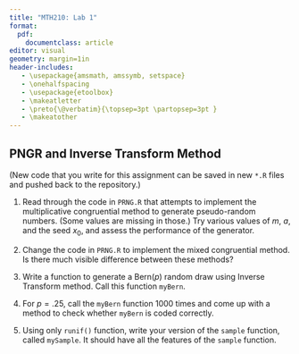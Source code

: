 ```yaml
---
title: "MTH210: Lab 1"
format: 
  pdf:
    documentclass: article
editor: visual
geometry: margin=1in
header-includes:
   - \usepackage{amsmath, amssymb, setspace}
   - \onehalfspacing
   - \usepackage{etoolbox} 
   - \makeatletter 
   - \preto{\@verbatim}{\topsep=3pt \partopsep=3pt } 
   - \makeatother
---
```


## PNGR and Inverse Transform Method

(New code that you write for this assignment can be saved in new `*.R` files and pushed back to the repository.)

1.  Read through the code in `PRNG.R` that attempts to implement the multiplicative congruential method to generate pseudo-random numbers. (Some values are missing in those.) Try various values of $m$, $a$, and the seed $x_0$, and assess the performance of the generator.\

2.  Change the code in `PRNG.R` to implement the mixed congruential method. Is there much visible difference between these methods?\

3.  Write a function to generate a Bern$(p)$ random draw using Inverse Transform method. Call this function `myBern`.\

4.  For $p = .25$, call the `myBern` function 1000 times and come up with a method to check whether `myBern` is coded correctly.\

5.  Using only `runif()` function, write your version of the `sample` function, called `mySample`. It should have all the features of the `sample` function.
